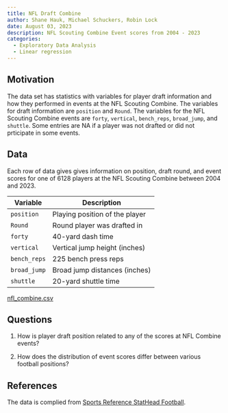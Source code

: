 ```yaml
---
title: NFL Draft Combine
author: Shane Hauk, Michael Schuckers, Robin Lock
date: August 03, 2023
description: NFL Scouting Combine Event scores from 2004 - 2023
categories:
  - Exploratory Data Analysis
  - Linear regression
---
```


## Motivation

The data set has statistics with variables for player draft information and how they performed in events at the NFL Scouting Combine. The variables for draft information are `position` and `Round`. The variables for the NFL Scouting Combine events are `forty`, `vertical`, `bench_reps`, `broad_jump`, and `shuttle`. Some entries are NA if a player was not drafted or did not prticipate in some events.

## Data

Each row of data gives gives information on position, draft round, and event scores for one of 6128 players at the NFL Scouting Combine between 2004 and 2023.

| Variable     | Description                    |
|--------------|--------------------------------|
| `position`   | Playing position of the player |
| `Round`      | Round player was drafted in    |
| `forty`      | 40-yard dash time              |
| `vertical`   | Vertical jump height (inches)  |
| `bench_reps` | 225 bench press reps           |
| `broad_jump` | Broad jump distances (inches)  |
| `shuttle`    | 20-yard shuttle time           |

[nfl_combine.csv](../data/nfl_combine.csv)

## Questions

1.  How is player draft position related to any of the scores at NFL Combine events?

2.  How does the distribution of event scores differ between various football positions?

## References

The data is complied from [Sports Reference StatHead Football](https://stathead.com/football/nfl-combine-results.cgi){target="_blank"}.
